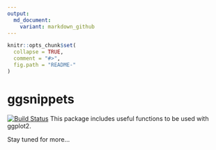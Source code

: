 ```yaml
---
output:
  md_document:
    variant: markdown_github
---
```

<!-- README.md is generated from README.Rmd. Please edit that file -->
```r
knitr::opts_chunk$set(
  collapse = TRUE,
  comment = "#>",
  fig.path = "README-"
)
```

# ggsnippets 
[![Build Status](https://travis-ci.org/johnDorian/ggsnippets.svg?branch=master)](https://travis-ci.org/johnDorian/ggsnippets)
This package includes useful functions to be used with ggplot2.

Stay tuned for more...

